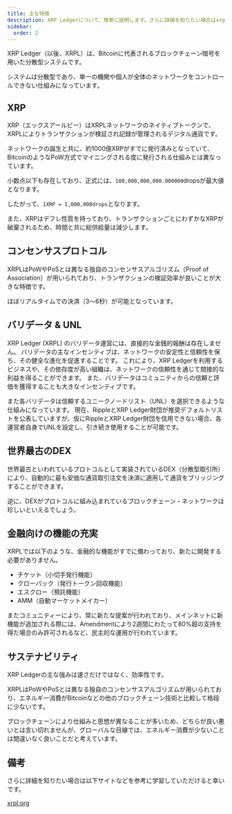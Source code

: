 ```yaml
---
title: 主な特徴
description: XRP Ledgerについて、簡単に説明します。さらに詳細を知りたい場合はxrpl.orgなどを参考にしてください。
sidebar:
  order: 2
---
```



XRP Ledger（以後、XRPL）は、Bitcoinに代表されるブロックチェーン暗号を用いた分散型システムです。

システムは分散型であり、単一の機関や個人が全体のネットワークをコントロールできない仕組みになっています。

## XRP

XRP（エックスアールピー）はXRPLネットワークのネイティブトークンで、XRPLによりトランザクションが検証され記録が管理されるデジタル通貨です。

ネットワークの誕生と共に、約1000億XRPがすでに発行済みとなっていて、BitcoinのようなPoW方式でマイニングされる度に発行される仕組みとは異なっています。

小数点以下も存在しており、正式には、`100,000,000,000.000000`dropsが最大値となります。

したがって、`1XRP = 1,000,000drops`となります。

また、XRPはデフレ性質を持っており、トランザクションごとにわずかなXRPが破棄されるため、時間と共に総供給量は減少します。

## コンセンサスプロトコル

XRPLはPoWやPoSとは異なる独自のコンセンサスアルゴリズム（Proof of Association）が用いられており、トランザクションの検証効率が良いことが大きな特徴です。

ほぼリアルタイムでの決済（3～6秒）が可能となっています。

## バリデータ & UNL

XRP Ledger (XRPL) のバリデータ運営には、直接的な金銭的報酬は存在しません。
バリデータの主なインセンティブは、ネットワークの安定性と信頼性を保ち、その健全な進化を促進することです。
これにより、XRP Ledgerを利用するビジネスや、その依存度が高い組織は、ネットワークの信頼性を通じて間接的な利益を得ることができます。
また、バリデータはコミュニティからの信頼と評価を獲得することも大きなインセンティブです。

また各バリデータは信頼するユニークノードリスト（UNL）を選択できるような仕組みになっています。
現在、RippleとXRP Ledger財団が推奨デフォルトリストを公表していますが、仮にRippleとXRP Ledger財団を信用できない場合、各運営者自身でUNLを設定し、引き続き使用することが可能です。

## 世界最古のDEX

世界最古といわれているプロトコルとして実装されているDEX（分散型取引所）により、自動的に最も安価な通貨取引注文を決済に適用して通貨をブリッジングすることができます。

逆に、DEXがプロトコルに組み込まれているブロックチェーン・ネットワークは珍しいといえるでしょう。

## 金融向けの機能の充実

XRPLでは以下のような、金融的な機能がすでに備わっており、新たに開発する必要がありません。

- チケット（小切手発行機能）
- クローバック（発行トークン回収機能）
- エスクロー（預託機能）
- AMM（自動マーケットメイカー）

またコミュニティーにより、常に新たな提案が行われており、メインネットに新機能が追加される際には、Amendmentにより2週間にわたって80%超の支持を得た場合のみ許可されるなど、民主的な運用が行われています。

## サステナビリティ

XRP Ledgerの主な強みは速さだけではなく、効率性です。

XRPLはPoWやPoSとは異なる独自のコンセンサスアルゴリズムが用いられており、エネルギー消費がBitcoinなどの他のブロックチェーン技術と比較して格段に少ないです。

ブロックチェーンにより仕組みと思想が異なることが多いため、どちらが良い悪いとは言い切れませんが、グローバルな目線では、エネルギー消費が少ないことは間違いなく良いことだと考えています。

## 備考

さらに詳細を知りたい場合は以下サイトなどを参考に学習していただけると幸いです。

[xrpl.org](https://xrpl.org/)